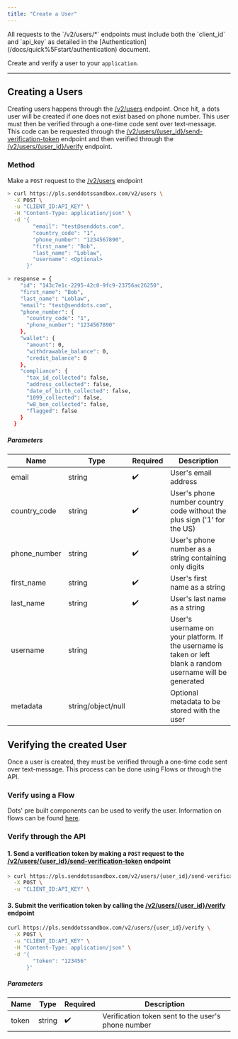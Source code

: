 ```yaml
---
title: "Create a User"
---
```


<Note>
  All requests to the `/v2/users/*` endpoints must include both the `client_id`
  and `api_key` as detailed in the
  [Authentication](/docs/quick%5Fstart/authentication) document.
</Note>

Create and verify a user to your `application`.

---

## Creating a Users

Creating users happens through the [/v2/users](/api-reference/v2/users/create-user) endpoint. Once hit, a dots user will be created if one does not exist based on phone number. This user must then be verified through a one-time code sent over text-message. This code can be requested through the [/v2/users/{user_id}/send-verification-token](/api-reference/v2/users/send-verification-token) endpoint and then verified through the [/v2/users/{user_id}/verify](/api-reference/v2/users/verify-user) endpoint.

### Method

Make a `POST` request to the [/v2/users](/api-reference/v2/users/create-user) endpoint

<CodeGroup>

```bash cURL
> curl https://pls.senddotssandbox.com/v2/users \
  -X POST \
  -u "CLIENT_ID:API_KEY" \
  -H "Content-Type: application/json" \
  -d '{
        "email": "test@senddots.com",
        "country_code": "1",
        "phone_number": "1234567890",
        "first_name": "Bob",
        "last_name": "Loblaw",
        "username": <Optional>
      }'

> response = {
    "id": "143c7e1c-2295-42c0-9fc9-23756ac26250",
    "first_name": "Bob",
    "last_name": "Loblaw",
    "email": "test@senddots.com",
    "phone_number": {
      "country_code": "1",
      "phone_number": "1234567890"
    },
    "wallet": {
      "amount": 0,
      "withdrawable_balance": 0,
      "credit_balance": 0
    },
    "compliance": {
      "tax_id_collected": false,
      "address_collected": false,
      "date_of_birth_collected": false,
      "1099_collected": false,
      "w8_ben_collected": false,
      "flagged": false
    }
  }

```

</CodeGroup>

##### Parameters

| Name         | Type               | Required | Description                                                                                                  |
| ------------ | ------------------ | -------- | ------------------------------------------------------------------------------------------------------------ |
| email        | string             | ✔️       | User's email address                                                                                         |
| country_code | string             | ✔️       | User's phone number country code without the plus sign ('1' for the US)                                      |
| phone_number | string             | ✔️       | User's phone number as a string containing only digits                                                       |
| first_name   | string             | ✔️       | User's first name as a string                                                                                |
| last_name    | string             | ✔️       | User's last name as a string                                                                                 |
| username     | string             |          | User's username on your platform. If the username is taken or left blank a random username will be generated |
| metadata     | string/object/null |          | Optional metadata to be stored with the user                                                                 |

## Verifying the created User

Once a user is created, they must be verified through a one-time code sent over text-message. This process can be done using Flows or through the API.

### Verify using a Flow

Dots' pre built components can be used to verify the user. Information on flows can be found [here](/flows/overview).

### Verify through the API

#### 1. Send a verification token by making a `POST` request to the [/v2/users/{user_id}/send-verification-token](/api-reference/v2/users/send-verification-token) endpoint

<CodeGroup>

```bash cURL
> curl https://pls.senddotssandbox.com/v2/users/{user_id}/send-verification-token \
  -X POST \
  -u "CLIENT_ID:API_KEY" \
```

</CodeGroup>

#### 3. Submit the verification token by calling the [/v2/users/{user_id}/verify](/api-reference/v2/users/verify) endpoint

<CodeGroup>

```bash cURL
curl https://pls.senddotssandbox.com/v2/users/{user_id}/verify \
  -X POST \
  -u "CLIENT_ID:API_KEY" \
  -H "Content-Type: application/json" \
  -d '{
        "token": "123456"
      }'
```

</CodeGroup>

##### Parameters

| Name  | Type   | Required | Description                                        |
| ----- | ------ | -------- | -------------------------------------------------- |
| token | string | ✔️       | Verification token sent to the user's phone number |

